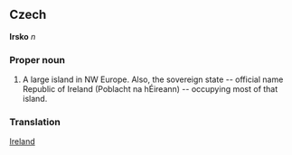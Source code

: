 ==Czech==
'''Irsko''' ''n''
===Proper noun===
# A large island in NW Europe. Also, the sovereign state -- official name Republic of Ireland (Poblacht na hÉireann) -- occupying most of that island.

===Translation===
[[Ireland]]
